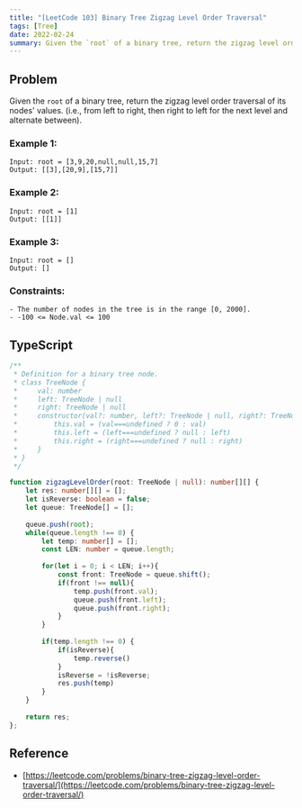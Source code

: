```yaml
---
title: "[LeetCode 103] Binary Tree Zigzag Level Order Traversal"
tags: [Tree]
date: 2022-02-24
summary: Given the `root` of a binary tree, return the zigzag level order traversal of its nodes' values.
---
```


## Problem

Given the `root` of a binary tree, return the zigzag level order traversal of its nodes' values. (i.e., from left to right, then right to left for the next level and alternate between).

### Example 1:

```
Input: root = [3,9,20,null,null,15,7]
Output: [[3],[20,9],[15,7]]
```

### Example 2:

```
Input: root = [1]
Output: [[1]]
```

### Example 3:

```
Input: root = []
Output: []
```
 
### Constraints:

```
- The number of nodes in the tree is in the range [0, 2000].
- -100 <= Node.val <= 100
```

## TypeScript

```typescript
/**
 * Definition for a binary tree node.
 * class TreeNode {
 *     val: number
 *     left: TreeNode | null
 *     right: TreeNode | null
 *     constructor(val?: number, left?: TreeNode | null, right?: TreeNode | null) {
 *         this.val = (val===undefined ? 0 : val)
 *         this.left = (left===undefined ? null : left)
 *         this.right = (right===undefined ? null : right)
 *     }
 * }
 */

function zigzagLevelOrder(root: TreeNode | null): number[][] {
    let res: number[][] = [];
    let isReverse: boolean = false;
    let queue: TreeNode[] = [];
    
    queue.push(root);
    while(queue.length !== 0) {
        let temp: number[] = [];
        const LEN: number = queue.length;
        
        for(let i = 0; i < LEN; i++){
            const front: TreeNode = queue.shift();
            if(front !== null){
                temp.push(front.val);
                queue.push(front.left);
                queue.push(front.right);
            }
        }
        
        if(temp.length !== 0) {
            if(isReverse){
                temp.reverse()
            }
            isReverse = !isReverse;
            res.push(temp)
        }
    }
    
    return res;
};
```

## Reference

- [https://leetcode.com/problems/binary-tree-zigzag-level-order-traversal/](https://leetcode.com/problems/binary-tree-zigzag-level-order-traversal/)
